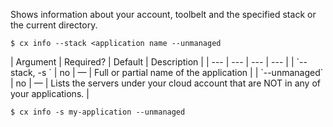 Shows information about your account, toolbelt and the specified stack or the current directory.

<Tabs >
<Tab label="Usage">

```shell
$ cx info --stack <application name --unmanaged
```
</Tab>
    
<Tab label="arguments">
| Argument | Required? | Default | Description |
|  ---  |  ---  |  ---  |  ---  |
| `--stack, -s <application name>` | no | — | Full or partial name of the application |
| `--unmanaged` | no | — | Lists the servers under your cloud account that are NOT in any of your applications. |
</Tab>
<Tab label="examples">

```shell
$ cx info -s my-application --unmanaged
```

</Tab>
</Tabs>